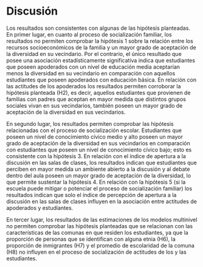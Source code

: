 # Discusión

Los resultados son consistentes con algunas de las hipótesis planteadas. En primer lugar, en cuanto al proceso de socialización familiar, los resultados no permiten comprobar la hipótesis 1 sobre la relación entre los recursos socioeconómicos de la familia y un mayor grado de aceptación de la diversidad en su vecindario. Por el contrario, el único resultado que posee una asociación estadísticamente significativa indica que estudiantes que poseen apoderados con un nivel de educación media aceptarían menos la diversidad en su vecindario en comparación con aquellos estudiantes que poseen apoderados con educación básica. En relación con las actitudes de los apoderados los resultados permiten corroborar la hipótesis planteada (H2), es decir, aquellos estudiantes que provienen de familias con padres que aceptan en mayor medida que distintos grupos sociales vivan en sus vecindarios, también poseen un mayor grado de aceptación de la diversidad en sus vecindarios.

En segundo lugar, los resultados permiten comprobar las hipótesis relacionadas con el proceso de socialización escolar. Estudiantes que poseen un nivel de conocimiento cívico medio y alto poseen un mayor grado de aceptación de la diversidad en sus vecindarios en comparación con estudiantes que poseen un nivel de conocimiento cívico bajo; esto es consistente con la hipótesis 3. En relación con el índice de apertura a la discusión en las salas de clases, los resultados indican que estudiantes que perciben en mayor medida un ambiente abierto a la discusión y al debate dentro del aula poseen un mayor grado de aceptación de la diversidad, lo que permite sustentar la hipótesis 4. En relación con la hipótesis 5 (si la escuela puede mitigar o potenciar el proceso de socialización familiar) los resultados indican que solo el índice de percepción de apertura a la discusión en las salas de clases influyen en la asociación entre actitudes de apoderados y estudiantes.

En tercer lugar, los resultados de las estimaciones de los modelos multinivel no permiten comprobar las hipótesis planteadas que se relacionan con las características de las comunas en que residen los estudiantes, ya que la proporción de personas que se identifican con alguna etnia (H6), la proporción de inmigrantes (H7) y el promedio de escolaridad de la comuna (H8) no influyen en el proceso de socialización de actitudes de los y las estudiantes.


